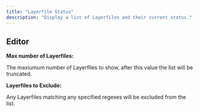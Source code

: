 ```yaml
---
title: "Layerfile Status"
description: "Display a list of Layerfiles and their current status."
---
```


## Editor

**Max number of Layerfiles:**

The maxiumum number of Layerfiles to show, after this value the list will be
truncated.

**Layerfiles to Exclude:**

Any Layerfiles matching any specified regexes will be excluded from the list.
